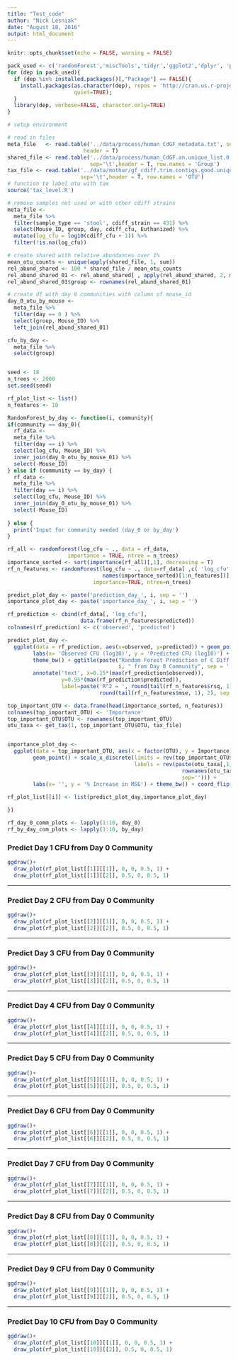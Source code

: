 ```yaml
---
title: "Test_code"
author: "Nick Lesniak"
date: "August 18, 2016"
output: html_document
---
```


```r
knitr::opts_chunk$set(echo = FALSE, warning = FALSE)
```

```r
pack_used <- c('randomForest','miscTools','tidyr','ggplot2','dplyr', 'pROC', 'knitr', 'cowplot')
for (dep in pack_used){
  if (dep %in% installed.packages()[,"Package"] == FALSE){
    install.packages(as.character(dep), repos = 'http://cran.us.r-project.org', 
                     quiet=TRUE);
  }
  library(dep, verbose=FALSE, character.only=TRUE)
}
```


```r
# setup environment

# read in files
meta_file   <- read.table('../data/process/human_CdGF_metadata.txt', sep = '\t',
                        header = T)
shared_file <- read.table('../data/process/human_CdGF.an.unique_list.0.03.subsample.shared',
                          sep='\t',header = T, row.names = 'Group')
tax_file <- read.table('../data/mothur/gf_cdiff.trim.contigs.good.unique.good.filter.unique.precluster.pick.pick.pick.an.unique_list.0.03.cons.taxonomy',
                       sep='\t',header = T, row.names = 'OTU')
# function to label otu with tax
source('tax_level.R')

# remove samples not used or with other cdiff strains
meta_file <- 
  meta_file %>% 
  filter(sample_type == 'stool', cdiff_strain == 431) %>% 
  select(Mouse_ID, group, day, cdiff_cfu, Euthanized) %>% 
  mutate(log_cfu = log10(cdiff_cfu + 1)) %>% 
  filter(!is.na(log_cfu))

# create shared with relative abundances over 1%
mean_otu_counts <- unique(apply(shared_file, 1, sum))
rel_abund_shared <- 100 * shared_file / mean_otu_counts
rel_abund_shared_01 <- rel_abund_shared[ , apply(rel_abund_shared, 2, max) > 1]
rel_abund_shared_01$group <- rownames(rel_abund_shared_01)

# create df with day 0 communities with column of mouse_id
day_0_otu_by_mouse <- 
  meta_file %>% 
  filter(day == 0 ) %>% 
  select(group, Mouse_ID) %>% 
  left_join(rel_abund_shared_01)

cfu_by_day <-
  meta_file %>% 
  select(group)


seed <- 18
n_trees <- 2000
set.seed(seed)

rf_plot_list <- list()
n_features <- 10

RandomForest_by_day <- function(i, community){
if(community == day_0){
  rf_data <- 
  meta_file %>%
  filter(day == i) %>% 
  select(log_cfu, Mouse_ID) %>%
  inner_join(day_0_otu_by_mouse_01) %>% 
  select(-Mouse_ID)
} else if (community == by_day) {
  rf_data <- 
  meta_file %>%
  filter(day == i) %>% 
  select(log_cfu, Mouse_ID) %>%
  inner_join(day_0_otu_by_mouse_01) %>% 
  select(-Mouse_ID)
  
} else {
  print('Input for community needed (day_0 or by_day')
}

rf_all <- randomForest(log_cfu ~ ., data = rf_data,
                   importance = TRUE, ntree = n_trees)
importance_sorted <- sort(importance(rf_all)[,1], decreasing = T)
rf_n_features <- randomForest(log_cfu ~ ., data=rf_data[ ,c( 'log_cfu',
                              names(importance_sorted)[1:n_features])], 
                           importance=TRUE, ntree=n_trees)

predict_plot_day <- paste('prediction_day_', i, sep = '')
importance_plot_day <- paste('importance_day_', i, sep = '')

rf_prediction <- cbind(rf_data[, 'log_cfu'], 
                       data.frame(rf_n_features$predicted))
colnames(rf_prediction) <- c('observed', 'predicted')

predict_plot_day <-  
  ggplot(data = rf_prediction, aes(x=observed, y=predicted)) + geom_point() + 
        labs(x= 'Observed CFU (log10)', y = 'Predicted CFU (log10)') + 
        theme_bw() + ggtitle(paste("Random Forest Prediction of C Diff CFU \n on Day ",
                                   i, " from Day 0 Community", sep = '')) +
        annotate('text', x=0.15*(max(rf_prediction$observed)), 
                 y=0.95*(max(rf_prediction$predicted)), 
                 label=paste('R^2 = ', round(tail(rf_n_features$rsq, 1), 2),'\nMSE = ', 
                             round(tail(rf_n_features$mse, 1), 2), sep = ''))

top_important_OTU <- data.frame(head(importance_sorted, n_features))
colnames(top_important_OTU) <- 'Importance'
top_important_OTU$OTU <- rownames(top_important_OTU)
otu_taxa <- get_tax(1, top_important_OTU$OTU, tax_file)


importance_plot_day <- 
  ggplot(data = top_important_OTU, aes(x = factor(OTU), y = Importance)) + 
        geom_point() + scale_x_discrete(limits = rev(top_important_OTU$OTU),
                                        labels = rev(paste(otu_taxa[,1],' (',
                                                       rownames(otu_taxa),')',
                                                       sep=''))) +
        labs(x= '', y = '% Increase in MSE') + theme_bw() + coord_flip()
  
rf_plot_list[[i]] <- list(predict_plot_day,importance_plot_day)

})

rf_day_0_comm_plots <- lapply(1:10, day_0)
rf_by_day_com_plots <- lapply(1:10, by_day)

```

### Predict Day 1 CFU from Day 0 Community

```r
ggdraw()+
  draw_plot(rf_plot_list[[1]][[1]], 0, 0, 0.5, 1) + 
  draw_plot(rf_plot_list[[1]][[2]], 0.5, 0, 0.5, 1)

```

***

### Predict Day 2 CFU from Day 0 Community

```r
ggdraw()+
  draw_plot(rf_plot_list[[2]][[1]], 0, 0, 0.5, 1) + 
  draw_plot(rf_plot_list[[2]][[2]], 0.5, 0, 0.5, 1)

```

***

### Predict Day 3 CFU from Day 0 Community

```r
ggdraw()+
  draw_plot(rf_plot_list[[3]][[1]], 0, 0, 0.5, 1) + 
  draw_plot(rf_plot_list[[3]][[2]], 0.5, 0, 0.5, 1)

```

***

### Predict Day 4 CFU from Day 0 Community

```r
ggdraw()+
  draw_plot(rf_plot_list[[4]][[1]], 0, 0, 0.5, 1) + 
  draw_plot(rf_plot_list[[4]][[2]], 0.5, 0, 0.5, 1)

```

***

### Predict Day 5 CFU from Day 0 Community

```r
ggdraw()+
  draw_plot(rf_plot_list[[5]][[1]], 0, 0, 0.5, 1) + 
  draw_plot(rf_plot_list[[5]][[2]], 0.5, 0, 0.5, 1)

```

***

### Predict Day 6 CFU from Day 0 Community

```r
ggdraw()+
  draw_plot(rf_plot_list[[6]][[1]], 0, 0, 0.5, 1) + 
  draw_plot(rf_plot_list[[6]][[2]], 0.5, 0, 0.5, 1)

```

***

### Predict Day 7 CFU from Day 0 Community

```r
ggdraw()+
  draw_plot(rf_plot_list[[7]][[1]], 0, 0, 0.5, 1) + 
  draw_plot(rf_plot_list[[7]][[2]], 0.5, 0, 0.5, 1)

```

***

### Predict Day 8 CFU from Day 0 Community

```r
ggdraw()+
  draw_plot(rf_plot_list[[8]][[1]], 0, 0, 0.5, 1) + 
  draw_plot(rf_plot_list[[8]][[2]], 0.5, 0, 0.5, 1)

```

***

### Predict Day 9 CFU from Day 0 Community

```r
ggdraw()+
  draw_plot(rf_plot_list[[9]][[1]], 0, 0, 0.5, 1) + 
  draw_plot(rf_plot_list[[9]][[2]], 0.5, 0, 0.5, 1)

```

***

### Predict Day 10 CFU from Day 0 Community

```r
ggdraw()+
  draw_plot(rf_plot_list[[10]][[1]], 0, 0, 0.5, 1) + 
  draw_plot(rf_plot_list[[10]][[2]], 0.5, 0, 0.5, 1)

```
